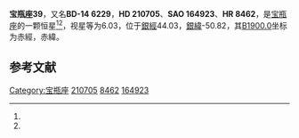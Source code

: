 {{Starbox begin
| name = 宝瓶座39
}}
{{Starbox observe
| epoch = [[J2000.0|J2000.0]]
| constell = [[宝瓶座|宝瓶座]]<ref name=SIMBAD>{{cite web
 | url=http://simbad.u-strasbg.fr/simbad/sim-id?Ident=HR+8462
 | title =Pulsating variable Star
 | publisher=Centre de Données astronomiques de Strasbourg
 | work=SIMBAD
 | accessdate=2012-07-13}}</ref><ref name=DATA>{{cite web
 | url=http://vizier.u-strasbg.fr/viz-bin/VizieR-5?-out.add=.&-source=5050&-corr=PK=HR&-out.max=9999&HR=8462
 | title=VizieR Detailed Page
 | accessdate=2012-07-13
 | archive-date=2016-03-05
 | archive-url=https://web.archive.org/web/20160305204412/http://vizier.u-strasbg.fr/viz-bin/VizieR-5?-out.add=.&-source=5050&-corr=PK=HR&-out.max=9999&HR=8462
 | dead-url=no
 }}</ref>
| 星官 = 
| ra = {{RA|22|12|25.8}}<ref name=SIMBAD /><ref name=DATA />
| dec = {{DEC|-14|11|38}}<ref name=SIMBAD /><ref name=DATA />
| appmag_v = 6.03<ref name=SIMBAD /><ref name=DATA />
}}
{{Starbox character
| class = F2V<ref name=SIMBAD /><ref name=DATA />
| b-v = 0.38<ref name=SIMBAD /><ref name=DATA />
| u-b = 0<ref name=SIMBAD /><ref name=DATA />
| r-i = <ref name=SIMBAD /><ref name=DATA />
| variable = 
}}
{{Starbox astrometry
| radial_v = 0
| prop_mo_ra = 15
| parallax = 
| p_error = 
}}
{{Starbox catalog
| names =BD-14 6229，[[SAO星表|SAO]] 164923，[[HD星表|HD]] 210705，[[HR星表|HR]] 8462}}
{{Starbox reference |Simbad=HR+8462}}
{{Starbox end}}

'''宝瓶座39'''，又名'''BD-14 6229'''，'''HD 210705'''、'''SAO 164923'''、'''HR 8462'''，是[[宝瓶座|宝瓶座]]的一颗恒星<ref name=SIMBAD /><ref name=DATA />，视星等为6.03，位于[[銀道座標系|銀經]]44.03，[[銀道座標系|銀緯]]-50.82，其[[B1900.0|B1900.0]]坐标为赤經{{RA|22|7|2.2}}，赤緯{{DEC|-14|-50.82|11}}。

== 参考文献 ==
{{reflist}}

{{star-stub}}

{{宝瓶座恒星}}
[[Category:宝瓶座|Category:宝瓶座]]
[[Category:HD和HDE天體|210705]]
[[Category:HR天體|8462]]
[[Category:SAO天體|164923]]